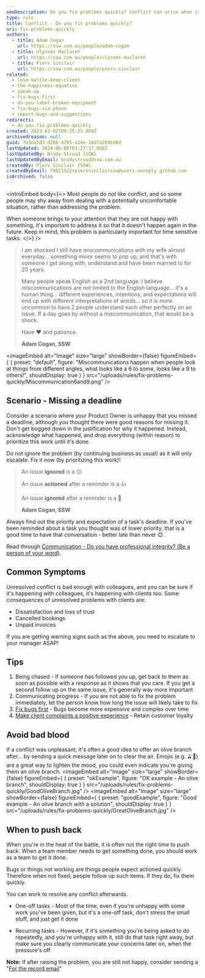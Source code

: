 ```yaml
---
seoDescription: Do you fix problems quickly? Conflict can arise when issues aren't addressed promptly, leading to dissatisfaction and loss of trust. To avoid bad blood, prioritize resolving conflicts and offer an olive branch after a resolution is found.
type: rule
title: Conflict - Do you fix problems quickly?
uri: fix-problems-quickly
authors:
  - title: Adam Cogan
    url: https://ssw.com.au/people/adam-cogan
  - title: Ulysses Maclaren
    url: https://ssw.com.au/people/ulysses-maclaren
  - title: Piers Sinclair
    url: https://ssw.com.au/people/piers-sinclair
related:
  - lose-battle-keep-client
  - the-happiness-equation
  - speak-up
  - fix-bugs-first
  - do-you-label-broken-equipment
  - fix-bugs-via-phone
  - report-bugs-and-suggestions
redirects:
  - do-you-fix-problems-quickly
created: 2023-03-02T09:25:23.000Z
archivedreason: null
guid: 7e3ea5d3-d286-4765-a24e-16d7a260bd8d
lastUpdated: 2024-06-08T03:27:17.000Z
lastUpdatedBy: Brady Stroud [SSW]
lastUpdatedByEmail: bradystroud@ssw.com.au
createdBy: Piers Sinclair [SSW]
createdByEmail: 79821522+pierssinclairssw@users.noreply.github.com
isArchived: false
---
```


<introEmbed
  body={<>
Most people do not like conflict, and so some people may shy away from dealing with a potentially uncomfortable situation, rather than addressing the problem.

When someone brings to your attention that they are not happy with something, it's important to address it so that it doesn't happen again in the future. Keep in mind, this problem is particularly important for time sensitive tasks.
  </>}
/>
> I am shocked I still have miscommunications with my wife almost everyday... something minor seems to pop up, and that's with someone I get along with, understand and have been married to for 20 years.
>
> Many people speak English as a 2nd language. I believe miscommunications are not limited to the English language... it's a human thing... different experiences, intentions, and expectations will end up with different interpretations of words... so it is more uncommon to have 2 people understand each other perfectly on an issue. If a day goes by without a miscommunication, that would be a shock.
>
> Have ❤️ and patience.
>
> **Adam Cogan, SSW**


<imageEmbed
  alt="Image"
  size="large"
  showBorder={false}
  figureEmbed={ {
    preset: "default",
    figure: "Miscommunications happen when people look at things from different angles, what looks like a 6 to some, looks like a 9 to others!",
    shouldDisplay: true
  } }
  src="/uploads/rules/fix-problems-quickly/Miscommunication6and9.png"
/>

## Scenario - Missing a deadline

Consider a scenario where your Product Owner is unhappy that you missed a deadline, although you thought there were good reasons for missing it. Don't get bogged down in the justification for why it happened. Instead, acknowledge what happened, and drop everything (within reason) to prioritize this work until it's done.

Do not ignore the problem (by continuing business as usual) as it will only escalate. Fix it now (by prioritizing this work)!

> An issue **ignored** is a 😕
>
> An issue **actioned** after a reminder is a 👍
>
> An issue **ignored** after a reminder is a 🚨
>
> **Adam Cogan, SSW**

Always find out the priority and expectation of a task's deadline. If you've been reminded about a task you thought was of lower priority, that is a good time to have that conversation - better late than never 😊.

Read through [Communication - Do you have professional integrity? (Be a person of your word)](/professional-integrity).

## Common Symptoms

Unresolved conflict is bad enough with colleagues, and you can be sure if it's happening with colleagues, it's happening with clients too. Some consequences of unresolved problems with clients are:

- Dissatisfaction and loss of trust
- Cancelled bookings
- Unpaid invoices

If you are getting warning signs such as the above, you need to escalate to your manager ASAP!

## Tips

1. Being chased - If someone has followed you up, get back to them as soon as possible with a response as it shows that you care. If you get a second follow up on the same issue, it's generally way more important
2. Communicating progress - If you are not able to fix the problem immediately, let the person know how long the issue will likely take to fix
3. [Fix bugs first](/management-do-you-fix-bugs-first) - Bugs become more expensive and complex over time
4. [Make client complaints a positive experience](/make-complaints-a-positive-experience) - Retain customer loyalty

## Avoid bad blood

If a conflict was unpleasant, it's often a good idea to offer an olive branch after... by sending a quick message later on to clear the air. Emojis (e.g. 🫒🌿) are a great way to lighten the mood, you could even indicate you're giving them an olive branch.
<imageEmbed
  alt="Image"
  size="large"
  showBorder={false}
  figureEmbed={ {
    preset: "okExample",
    figure: "OK example - An olive branch",
    shouldDisplay: true
  } }
  src="/uploads/rules/fix-problems-quickly/GoodOliveBranch.jpg"
/>
<imageEmbed
  alt="Image"
  size="large"
  showBorder={false}
  figureEmbed={ {
    preset: "goodExample",
    figure: "Good example - An olive branch with a solution",
    shouldDisplay: true
  } }
  src="/uploads/rules/fix-problems-quickly/GreatOliveBranch.jpg"
/>

## When to push back

When you're in the heat of the battle, it is often not the right time to push back. When a team member needs to get something done, you should work as a team to get it done.

Bugs or things not working are things people expect actioned quickly. Therefore when not fixed, people follow up such items. If they do, fix them quickly.

You can work to resolve any conflict afterwards.

- One-off tasks - Most of the time, even if you're unhappy with some work you've been given, but it's a one-off task, don't stress the small stuff, and just get it done

- Recurring tasks - However, if it's something you're being asked to do repeatedly, and you're unhappy with it, still do that task right away, but make sure you clearly communicate your concerns later on, when the pressure's off

**Note:** If after raising the problem, you are still not happy, consider sending a "[For the record email](/for-the-record)"
